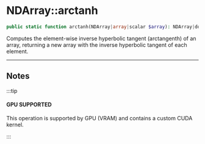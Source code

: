 
# NDArray::arctanh

```php
public static function arctanh(NDArray|array|scalar $array): NDArray|double;
```
Computes the element-wise inverse hyperbolic tangent (arctangenth) of an array,
returning a new array with the inverse hyperbolic tangent of each element.

---

## Notes

:::tip

#### GPU SUPPORTED
This operation is supported by GPU (VRAM) and contains a custom CUDA kernel.

:::

